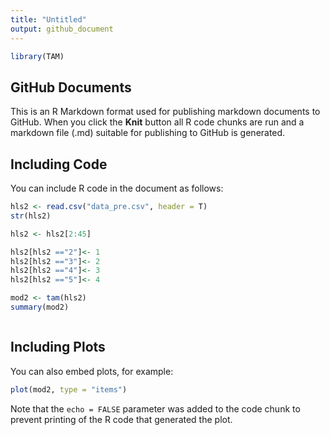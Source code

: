 ```yaml
---
title: "Untitled"
output: github_document
---
```


```r
library(TAM)
```

## GitHub Documents

This is an R Markdown format used for publishing markdown documents to GitHub. When you click the **Knit** button all R code chunks are run and a markdown file (.md) suitable for publishing to GitHub is generated.

## Including Code

You can include R code in the document as follows:

```r
hls2 <- read.csv("data_pre.csv", header = T)
str(hls2)

hls2 <- hls2[2:45]

hls2[hls2 =="2"]<- 1
hls2[hls2 =="3"]<- 2
hls2[hls2 =="4"]<- 3
hls2[hls2 =="5"]<- 4


```

```r
mod2 <- tam(hls2)
summary(mod2)



```

## Including Plots

You can also embed plots, for example:

```r

plot(mod2, type = "items")


```

Note that the `echo = FALSE` parameter was added to the code chunk to prevent printing of the R code that generated the plot.
